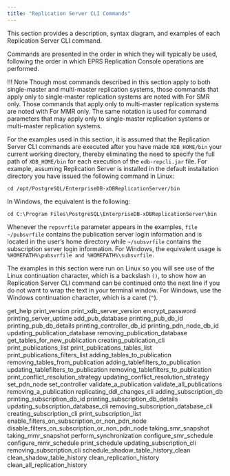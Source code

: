 ```yaml
---
title: "Replication Server CLI Commands"
---
```


<div id="xdb_cli_commands" class="registered_link"></div>

This section provides a description, syntax diagram, and examples of each Replication Server CLI command.

Commands are presented in the order in which they will typically be used, following the order in which EPRS Replication Console operations are performed.

!!! Note
    Though most commands described in this section apply to both single-master and multi-master replication systems, those commands that apply only to single-master replication systems are noted with For SMR only. Those commands that apply only to multi-master replication systems are noted with For MMR only. The same notation is used for command parameters that may apply only to single-master replication systems or multi-master replication systems.

For the examples used in this section, it is assumed that the Replication Server CLI commands are executed after you have made `XDB_HOME/bin` your current working directory, thereby eliminating the need to specify the full path of `XDB_HOME/bin` for each execution of the `edb-repcli.jar` file. For example, assuming Replication Server is installed in the default installation directory you have issued the following command in Linux:

`cd /opt/PostgreSQL/EnterpriseDB-xDBReplicationServer/bin`

In Windows, the equivalent is the following:

`cd C:\Program Files\PostgreSQL\EnterpriseDB-xDBReplicationServer\bin`

Whenever the `repsvrfile` parameter appears in the examples, `file ~/pubsvrfile` contains the publication server login information and is located in the user’s home directory while `~/subsvrfile` contains the subscription server login information. For Windows, the equivalent usage is `%HOMEPATH%\pubsvrfile and %HOMEPATH%\subsvrfile.`

The examples in this section were run on Linux so you will see use of the Linux continuation character, which is a backslash ``()``, to show how an Replication Server CLI command can be continued onto the next line if you do not want to wrap the text in your terminal window. For Windows, use the Windows continuation character, which is a caret (`^`).

<div class="toctree" maxdepth="3">

get_help print_version print_xdb_server_version encrypt_password printing_server_uptime add_pub_database printing_pub_db_id printing_pub_db_details printing_controller_db_id printing_pdn_node_db_id updating_publication_database removing_publication_database get_tables_for_new_publication creating_publication_cli print_publications_list print_publications_tables_list print_publications_filters_list adding_tables_to_publication removing_tables_from_publication adding_tablefilters_to_publication updating_tablefilters_to_publication removing_tablefilters_to_publication print_conflict_resolution_strategy updating_conflict_resolution_strategy set_pdn_node set_controller validate_a_publication validate_all_publications removing_a_publication replicating_ddl_changes_cli adding_subscription_db printing_subscription_db_id printing_subscription_db_details updating_subscription_database_cli removing_subscription_database_cli creating_subscription_cli print_subscription_list enable_filters_on_subscription_or_non_pdn_node disable_filters_on_subscription_or_non_pdn_node taking_smr_snapshot taking_mmr_snapshot perform_synchronization configure_smr_schedule configure_mmr_schedule print_schedule updating_subscription_cli removing_subscription_cli schedule_shadow_table_history_clean clean_shadow_table_history clean_replication_history clean_all_replication_history

</div>

